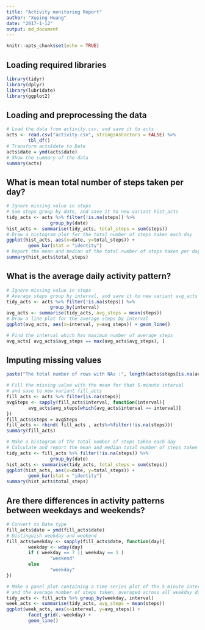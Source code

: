 ---
title: "Activity monitoring Report"
author: "Xuping Huang"
date: "2017-1-12"
output: md_document
---

```{r setup, include=FALSE}
knitr::opts_chunk$set(echo = TRUE)
```

## Loading required libraries
```{r, message=FALSE, warning=FALSE, results='hide'}
library(tidyr)
library(dplyr)
library(lubridate)
library(ggplot2)
```
## Loading and preprocessing the data

```{r cars}
# Load the data from activity.csv, and save it to acts
acts <- read.csv("activity.csv", stringsAsFactors = FALSE) %>%
        tbl_df() 
# Transform acts$date to Date
acts$date = ymd(acts$date)
# Show the summary of the data
summary(acts)
```

## What is mean total number of steps taken per day?


```{r fig.width=11}
# Ignore missing value in steps
# Sum steps group by date, and save it to new variant hist_acts
tidy_acts <- acts %>% filter(!is.na(steps)) %>% 
                group_by(date) 
hist_acts <- summarise(tidy_acts, total_steps = sum(steps))
# Draw a histogram plot for the total number of steps taken each day
ggplot(hist_acts, aes(x=date, y=total_steps)) + 
        geom_bar(stat = "identity") 
# Report the mean and median of the total number of steps taken per day
summary(hist_acts$total_steps)
```

## What is the average daily activity pattern?

```{r fig.widht=11}
# Ignore missing value in steps
# Average steps group by interval, and save it to new variant avg_acts
tidy_acts <- acts %>% filter(!is.na(steps)) %>% 
                group_by(interval) 
avg_acts <- summarise(tidy_acts, avg_steps = mean(steps))
# Draw a line plot for the average steps by interval
ggplot(avg_acts, aes(x=interval, y=avg_steps)) + geom_line()
```

```{r}
# Find the interval which has maximum number of average steps 
avg_acts[ avg_acts$avg_steps == max(avg_acts$avg_steps), ]
```
## Imputing missing values

```{r fig.width=11}
paste("The total number of rows with NAs :", length(acts$steps[is.na(acts$steps)]))

# Fill the missing value with the mean for that 5-minute interval
# and save to new variant fill_acts
fill_acts <- acts %>% filter(is.na(steps)) 
avgSteps <- sapply(fill_acts$interval, function(interval){
        avg_acts$avg_steps[which(avg_acts$interval == interval)]
})
fill_acts$steps = avgSteps
fill_acts <- rbind( fill_acts , acts%>%filter(!is.na(steps)))
summary(fill_acts)

# Make a histogram of the total number of steps taken each day 
# Calculate and report the mean and median total number of steps taken per day. 
tidy_acts <- fill_acts %>% filter(!is.na(steps)) %>% 
                group_by(date) 
hist_acts <- summarise(tidy_acts, total_steps = sum(steps))
ggplot(hist_acts, aes(x=date, y=total_steps)) + 
        geom_bar(stat = "identity") 
summary(hist_acts$total_steps)
```

## Are there differences in activity patterns between weekdays and weekends?
```{r fig.width=11}
# Convert to Date type
fill_acts$date = ymd(fill_acts$date)
# Distinguish weekday and weekend
fill_acts$weekday <- sapply(fill_acts$date, function(day){
        weekday <- wday(day)
        if ( weekday == 7 || weekday == 1 )
                "weekend"
        else
                "weekday"
})

# Make a panel plot containing a time series plot of the 5-minute interval (x-axis) 
# and the average number of steps taken, averaged across all weekday days or weekend days (y-axis). 
tidy_acts <- fill_acts %>% group_by(weekday, interval) 
week_acts <- summarise(tidy_acts, avg_steps = mean(steps))
ggplot(week_acts, aes(x=interval, y=avg_steps)) +
        facet_grid(.~weekday) +
        geom_line()
```
